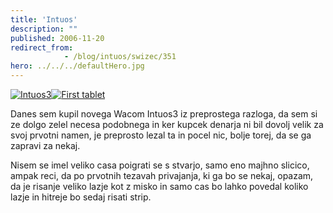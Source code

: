 ```yaml
---
title: 'Intuos'
description: ""
published: 2006-11-20
redirect_from: 
            - /blog/intuos/swizec/351
hero: ../../../defaultHero.jpg
---
```


[![Intuos3](/includes/editor_upload/Image/precious_t.jpg "Intuos3")](http://swizec.com/includes/editor_upload/Image/precious.jpg)[![First tablet](/includes/editor_upload/Image/tablet_1_t.png "First tablet")](http://swizec.com/includes/editor_upload/Image/tablet_1.png)

Danes sem kupil novega Wacom Intuos3 iz preprostega razloga, da sem si ze dolgo zelel necesa podobnega in ker kupcek denarja ni bil dovolj velik za svoj prvotni namen, je preprosto lezal ta in pocel nic, bolje torej, da se ga zapravi za nekaj.

Nisem se imel veliko casa poigrati se s stvarjo, samo eno majhno slicico, ampak reci, da po prvotnih tezavah privajanja, ki ga bo se nekaj, opazam, da je risanje veliko lazje kot z misko in samo cas bo lahko povedal koliko lazje in hitreje bo sedaj risati strip.
